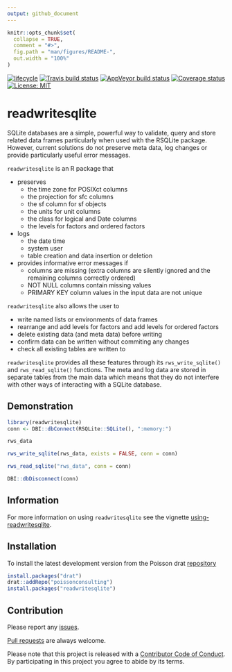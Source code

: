 ```yaml
---
output: github_document
---
```


<!-- README.md is generated from README.Rmd. Please edit that file -->

```r
knitr::opts_chunk$set(
  collapse = TRUE,
  comment = "#>",
  fig.path = "man/figures/README-",
  out.width = "100%"
)
```
[![lifecycle](https://img.shields.io/badge/lifecycle-experimental-orange.svg)](https://www.tidyverse.org/lifecycle/#experimental)
[![Travis build status](https://travis-ci.org/poissonconsulting/readwritesqlite.svg?branch=master)](https://travis-ci.org/poissonconsulting/readwritesqlite)
[![AppVeyor build status](https://ci.appveyor.com/api/projects/status/github/poissonconsulting/readwritesqlite?branch=master&svg=true)](https://ci.appveyor.com/project/poissonconsulting/readwritesqlite)
[![Coverage status](https://codecov.io/gh/poissonconsulting/readwritesqlite/branch/master/graph/badge.svg)](https://codecov.io/github/poissonconsulting/readwritesqlite?branch=master)
[![License: MIT](https://img.shields.io/badge/License-MIT-green.svg)](https://opensource.org/licenses/MIT)

# readwritesqlite

SQLite databases are a simple, powerful way to validate, query and store related data frames particularly when used with the RSQLite package.
However, current solutions do not preserve meta data, log changes or provide particularly useful error messages.

`readwritesqlite` is an R package that

- preserves
  - the time zone for POSIXct columns
  - the projection for sfc columns
  - the sf column for sf objects
  - the units for unit columns
  - the class for logical and Date columns
  - the levels for factors and ordered factors
- logs 
    - the date time
    - system user
    - table creation and data insertion or deletion
- provides informative error messages if
    - columns are missing (extra columns are silently ignored and the remaining columns correctly ordered)
    - NOT NULL columns contain missing values
    - PRIMARY KEY column values in the input data are not unique
    
`readwritesqlite` also allows the user to 

- write named lists or environments of data frames
- rearrange and add levels for factors and add levels for ordered factors
- delete existing data (and meta data) before writing
- confirm data can be written without commiting any changes
- check all existing tables are written to

`readwritesqlite` provides all these features through its `rws_write_sqlite()`
and `rws_read_sqlite()` functions.
The meta and log data are stored in separate tables from the main data which means that they do not interfere with other ways of interacting with a SQLite database.

## Demonstration

```r
library(readwritesqlite)
conn <- DBI::dbConnect(RSQLite::SQLite(), ":memory:")

rws_data

rws_write_sqlite(rws_data, exists = FALSE, conn = conn)

rws_read_sqlite("rws_data", conn = conn)

DBI::dbDisconnect(conn)
```

## Information

For more information on using `readwritesqlite` see the vignette [using-readwritesqlite](https://poissonconsulting.github.io/readwritesqlite/articles/using-readwritesqlite.html).

## Installation

To install the latest development version from the Poisson drat [repository](https://github.com/poissonconsulting/drat)
``` r
install.packages("drat")
drat::addRepo("poissonconsulting")
install.packages("readwritesqlite")
```

## Contribution

Please report any [issues](https://github.com/poissonconsulting/readwritesqlite/issues).

[Pull requests](https://github.com/poissonconsulting/readwritesqlite/pulls) are always welcome.

Please note that this project is released with a [Contributor Code of Conduct](CONDUCT.md). 
By participating in this project you agree to abide by its terms.
